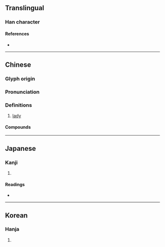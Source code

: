 {{character info}}
==Translingual==

===Han character===
{{Han char|rn=38|rad=女|as=10|sn=13|four=99404|canj=FFBV|ids=⿱𤇾女}}

====References====
* {{Han ref|kx=0269.010|dkj=06610|dj=0536.140|hdz=21073.090|uh=5AC8|ud=23240|bh=DCFC|bd=56572}}

----

==Chinese==
{{zh-forms}}

===Glyph origin===
{{Han etym}}

===Pronunciation===
{{zh-pron
|m=yīng,xīng,yíng
|c=jing1
|oc=y
|mc=y
|cat=n
}}

===Definitions===
{{zh-hanzi}}

# [[lady]]

====Compounds====
{{zh-der|嫈嫈|嫈嫇}}

{{zh-cat|Female people}}

----

==Japanese==

===Kanji===
{{ja-kanji|grade=|rs=女10}}

# {{rfdef|ja|sort=女10}}

====Readings====
* {{ja-readings|on=せう,あう,げい,ぎょう,えい,けい|kun=みめよいさま,みにくい,みめよいすがた}}

----

==Korean==

===Hanja===
{{ko-hanja|hangeul=앵|rv=aeng|mr=aeng}}

# {{rfdef|ko|sort=女10}}